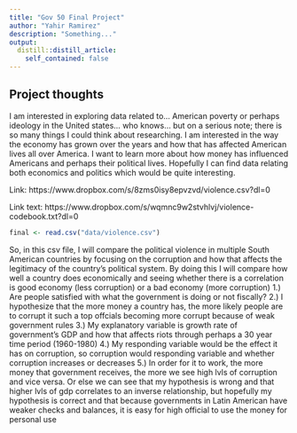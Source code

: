 ```yaml
---
title: "Gov 50 Final Project"
author: "Yahir Ramirez"
description: "Something..."
output:
  distill::distill_article:
    self_contained: false
---
```





## Project thoughts

I am interested in exploring data related to... American poverty or perhaps ideology
in the United states... who knows... but on a serious note; there is so many things I could
think about researching. I am interested in the way the economy has grown over the years
and how that has affected American lives all over America. I want to learn more about 
how money has influenced Americans and perhaps their political lives. Hopefully
I can find data relating both economics and politics which would be quite interesting.

Link: https://www.dropbox.com/s/8zms0isy8epvzvd/violence.csv?dl=0

Link text: https://www.dropbox.com/s/wqmnc9w2stvhlvj/violence-codebook.txt?dl=0 

```r
final <- read.csv("data/violence.csv")

```
So, in this csv file, I will compare the political violence in multiple South American countries by focusing on the corruption and how that affects the legitimacy of the country's political system. By doing this I will compare how well a country does economically and seeing whether there is a correlation is good economy (less corruption) or a bad economy (more corruption) 
1.) Are people satisfied with what the government is doing or not fiscally?
2.) I hypothesize that the more money a country has, the more likely people are to corrupt it such a top offcials becoming more corrupt because of weak government rules
3.) My explanatory variable is growth rate of government's GDP and how that affects riots through perhaps a 30 year time period (1960-1980)
4.) My responding variable would be the effect it has on corruption, so corruption would responding variable and whether corruption increases or decreases
5.) In order for it to work, the more money that government receives, the more we see high lvls of corruption and vice versa. Or else we can see that my hypothesis is wrong and that higher lvls of gdp correlates to an inverse relationship, but hopefully my hypothesis is correct and that because governments in Latin American have weaker checks and balances, it is easy for high official to use the money for personal use

